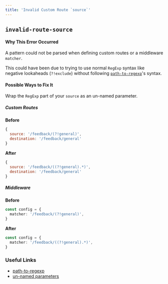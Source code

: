 ```yaml
---
title: 'Invalid Custom Route `source`'
---
```


## `invalid-route-source`

#### Why This Error Occurred

A pattern could not be parsed when defining custom routes or a middleware `matcher`.

This could have been due to trying to use normal `RegExp` syntax like negative lookaheads (`?!exclude`) without following [`path-to-regexp`](https://github.com/pillarjs/path-to-regexp)'s syntax.

#### Possible Ways to Fix It

Wrap the `RegExp` part of your `source` as an un-named parameter.

##### Custom Routes

**Before**

```js
{
  source: '/feedback/(?!general)',
  destination: '/feedback/general'
}
```

**After**

```js
{
  source: '/feedback/((?!general).*)',
  destination: '/feedback/general'
}
```

##### Middleware

**Before**

```ts filename="middleware.ts"
const config = {
  matcher: '/feedback/(?!general)',
}
```

**After**

```ts filename="middleware.ts"
const config = {
  matcher: '/feedback/((?!general).*)',
}
```

### Useful Links

- [path-to-regexp](https://github.com/pillarjs/path-to-regexp)
- [un-named parameters](https://github.com/pillarjs/path-to-regexp#unnamed-parameters)
